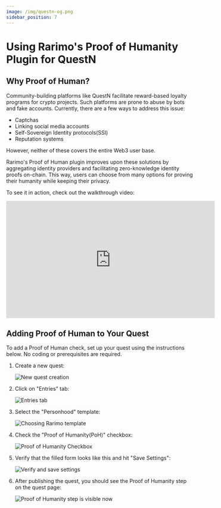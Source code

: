 ```yaml
---
image: /img/questn-og.png
sidebar_position: 7
---
```


# Using Rarimo's Proof of Humanity Plugin for QuestN

## Why Proof of Human?

Community-building platforms like QuestN facilitate reward-based loyalty programs for crypto projects.
Such platforms are prone to abuse by bots and fake accounts.
Currently, there are a few ways to address this issue:

- Captchas
- Linking social media accounts
- Self-Sovereign Identity protocols(SSI)
- Reputation systems

However, neither of these covers the entire Web3 user base.

Rarimo's Proof of Human plugin improves upon these solutions by aggregating identity providers and facilitating zero-knowledge identity proofs on-chain.
This way, users can choose from many options for proving their humanity while keeping their privacy.

To see it in action, check out the walkthrough video:

<iframe
  width="560"
  height="315"
  src="https://www.youtube.com/embed/HVPtCNr50o8?si=xT1r_M1sSHTJm3dg"
  title="YouTube video player"
  frameborder="0"
  allow="accelerometer; autoplay; clipboard-write; encrypted-media; gyroscope; picture-in-picture; web-share"
  allowfullscreen
></iframe>

## Adding Proof of Human to Your Quest

To add a Proof of Human check, set up your quest using the instructions below.
No coding or prerequisites are required.

1. Create a new quest:

   ![New quest creation](/img/questn-step-1.png)

1. Click on "Entries" tab:

   ![Entries tab](/img/questn-step-2.png)

1. Select the "Personhood" template:

   ![Choosing  Rarimo template](/img/questn-step-3.png)

1. Check the "Proof of Humanity(PoH)" checkbox:

   ![Proof of Humanity Checkbox](/img/questn-step-4.png)

1. Verify that the filled form looks like this and hit "Save Settings":

   ![Verify and save settings](/img/questn-step-5.png)

1. After publishing the quest, you should see the Proof of Humanity step on the quest page:

   ![Proof of Humanity step is visible now](/img/questn-step-6.png)

